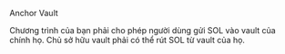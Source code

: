 
<ChallengeTitle>Anchor Vault</ChallengeTitle>

<RequirementList>
  <Requirement title="Thử thách 1: Gửi tiền">
    Chương trình của bạn phải cho phép người dùng gửi SOL vào vault của chính họ.
  </Requirement>

  <Requirement title="Thử thách 2: Cho phép rút tiền">
    Chủ sở hữu vault phải có thể rút SOL từ vault của họ.
  </Requirement>
</RequirementList>
